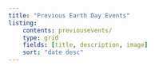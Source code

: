 ```yaml
---
title: "Previous Earth Day Events"
listing:
    contents: previousevents/
    type: grid
    fields: [title, description, image]
    sort: "date desc"
---
```


